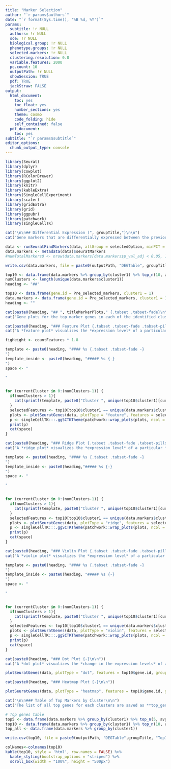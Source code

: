 ```yaml
---
title: "Marker Selection"
author: "`r params$authors`"
date: "`r format(Sys.time(), '%B %d, %Y')`"
params:
  subtitle: !r NULL
  authors: !r NULL
  sce: !r NULL
  biological.group: !r NULL
  phenotype.groups: !r NULL
  selected.markers: !r NULL
  clustering.resolution: 0.8
  variable.features: 2000
  pc.count: 10
  outputPath: !r NULL
  showSession: TRUE
  pdf: TRUE
  jackStraw: FALSE
output:
  html_document:
    toc: yes
    toc_float: yes
    number_sections: yes
    theme: cosmo
    code_folding: hide
    self_contained: false
  pdf_document:
    toc: yes
subtitle: "`r params$subtitle`"
editor_options:
  chunk_output_type: console
---
```

```r
library(Seurat)
library(dplyr)
library(cowplot)
library(RColorBrewer)
library(ggplot2)
library(knitr)
library(kableExtra)
library(SingleCellExperiment)
library(scater)
library(gridExtra)
library(grid)
library(ggpubr)
library(patchwork)
library(singleCellTK)
```

```r
cat("\n\n## Differential Expression (", groupTitle,")\n\n")
cat("Gene markers that are differentially expressed between the previously computed *(`r selectedOption`)* are identified using the Wilcoxon Rank Sum test. Criteria for the identification of these marker genes required them to be detected at a minimum percentage of 25% in either of the two groups of cells (each cluster against all others), and additionally they show 25% log-fold expression difference between two groups.")
```

```r
data <- runSeuratFindMarkers(data, allGroup = selectedOption, minPCT = 0.25, threshUse = 0.25, verbose = FALSE)
data.markers <- metadata(data)$seuratMarkers
#numTotalMarkersQ <- nrow(data.markers[data.markers$p_val_adj < 0.05, ])

write.csv(data.markers, file = paste0(outputPath, "DEGTable", groupTitle, "-", gsub(" ", "_", Sys.Date()), ".csv"), row.names = FALSE)

top10 <- data.frame(data.markers %>% group_by(cluster1) %>% top_n(10, avg_log2FC))
numClusters <- length(unique(data.markers$cluster1))
heading <- "##"
```

```r
top10 <- data.frame(gene.id = Pre_selected_markers, cluster1 = 1)
data.markers <- data.frame(gene.id = Pre_selected_markers, cluster1 = 1)
heading <- ""
```

```r
cat(paste0(heading, "## ", titleMarkerPlots," {.tabset .tabset-fade}\n\n"))
cat("Gene plots for the top marker genes in each of the identified clusters are visualized below through a feature plot, ridge plot, violin plot, dot plot and a heatmap plot.")
```

```r
cat(paste0(heading, "### Feature Plot {.tabset .tabset-fade .tabset-pills -}\n\n"))
cat("A *feature plot* visualizes the *expression level* of a particular *gene marker in all cells of the data* on a *UMAP* plot. The *feature plots* of the *top 10 marker genes* across all *clusters* are visualized below:")
```

```r
figHeight <- countFeatures * 1.8
```

```r
template <- paste0(heading, "#### %s {.tabset .tabset-fade -}
")
template_inside <- paste0(heading, "##### %s {-}
")
space <- "

"


for (currentCluster in 0:(numClusters-1)) {
  if(numClusters > 1){
    cat(sprintf(template, paste0("Cluster ", unique(top10$cluster1)[currentCluster+1])))
  }
  selectedFeatures <- top10[top10$cluster1 == unique(data.markers$cluster1)[currentCluster+1], ]$gene.id
  plots <- plotSeuratGenes(data, plotType = "feature", features = selectedFeatures, groupVariable = selectedOption, ncol = 1, cols = c("grey", "blue"))
  p <- singleCellTK:::.ggSCTKTheme(patchwork::wrap_plots(plots, ncol = 2))
  print(p)
  cat(space)
}
```

```r
cat(paste0(heading, "### Ridge Plot {.tabset .tabset-fade .tabset-pills -}\n\n"))
cat("A *ridge plot* visualizes the *expression level* of a particular *gene marker in all cells of the data* separated by *clusters* in the form of ridges. The *ridge plots** of the *top 10 marker genes* across all *clusters* are visualized below:")
```

```r
template <- paste0(heading, "#### %s {.tabset .tabset-fade -}
")
template_inside <- paste0(heading,"##### %s {-}
")
space <- "

"


for (currentCluster in 0:(numClusters-1)) {
  if(numClusters > 1){
    cat(sprintf(template, paste0("Cluster ", unique(top10$cluster1)[currentCluster+1])))
  }
  selectedFeatures <- top10[top10$cluster1 == unique(data.markers$cluster1)[currentCluster+1], ]$gene.id
  plots <- plotSeuratGenes(data, plotType = "ridge", features = selectedFeatures, groupVariable = selectedOption, ncol = 1, cols = c("grey", "blue"))
  p <- singleCellTK:::.ggSCTKTheme(patchwork::wrap_plots(plots, ncol = 2))
  print(p)
  cat(space)
}
```

```r
cat(paste0(heading, "### Violin Plot {.tabset .tabset-fade .tabset-pills -}\n\n"))
cat("A *violin plot* visualizes the *expression level* of a particular *gene marker in all cells of the data* separated by *clusters*. The *violin plots* of the *top 10 marker genes* separated across all *clusters* are visualized below:")
```

```r
template <- paste0(heading, "#### %s {.tabset .tabset-fade -}
")
template_inside <- paste0(heading, "##### %s {-}
")
space <- "

"


for (currentCluster in 0:(numClusters-1)) {
  if(numClusters > 1){
    cat(sprintf(template, paste0("Cluster ", unique(top10$cluster1)[currentCluster+1])))
  }
  selectedFeatures <- top10[top10$cluster1 == unique(data.markers$cluster1)[currentCluster+1], ]$gene.id
  plots <- plotSeuratGenes(data, plotType = "violin", features = selectedFeatures, groupVariable = selectedOption, ncol = 1, cols = c("grey", "blue"))
  p <- singleCellTK:::.ggSCTKTheme(patchwork::wrap_plots(plots, ncol = 2))
  print(p)
  cat(space)
}
```

```r
cat(paste0(heading, "### Dot Plot {-}\n\n"))
cat("A *dot plot* visualizes the *change in the expression levels* of a particular *gene marker in all cells of the data* separated by *clusters* in the form of dots where the color of the dots indicate the expression level of that gene in a cluster and the size of the dot indicates the total percentage of the cells in that cluster.")
```

```r
plotSeuratGenes(data, plotType = "dot", features = top10$gene.id, groupVariable = selectedOption, ncol = 1, cols = c("grey", "blue")) + theme(axis.text.x = element_text(angle = 90, size = 7), legend.text = element_text(size = 8), legend.key.size = unit(0.4, "cm"), legend.position = "top")
```

```r
cat(paste0(heading, "### Heatmap Plot {-}\n\n"))
```

```r
plotSeuratGenes(data, plotType = "heatmap", features = top10$gene.id, groupVariable = selectedOption, ncol = 1, cols = c("grey", "blue")) + theme(axis.text.y = element_text(size = 8), legend.text = element_text(size = 8), legend.key.size = unit(0.5, "cm"), legend.position = "top")
```

```r
cat("\n\n### Table of Top Markers by Cluster\n\n")
cat("The list of all top genes for each clusters are saved as **top_genes_cluster.csv** which is available within the working directory and the list of top *10* genes for each clusters are listed below:")
```

```r
# Top genes table
top5 <- data.frame(data.markers %>% group_by(cluster1) %>% top_n(5, avg_log2FC))
top10 <- data.frame(data.markers %>% group_by(cluster1) %>% top_n(10, avg_log2FC))
top_all <- data.frame(data.markers %>% group_by(cluster1))

write.csv(top10, file = paste0(outputPath, "DEGTable",groupTitle, "Top10", "-", gsub(" ", "_", Sys.Date()), ".csv"), row.names = FALSE)

colNames<-colnames(top10)
kable(top10, style = 'html', row.names = FALSE) %>%
  kable_styling(bootstrap_options = "striped") %>%
  scroll_box(width = "100%", height = "500px")
```
